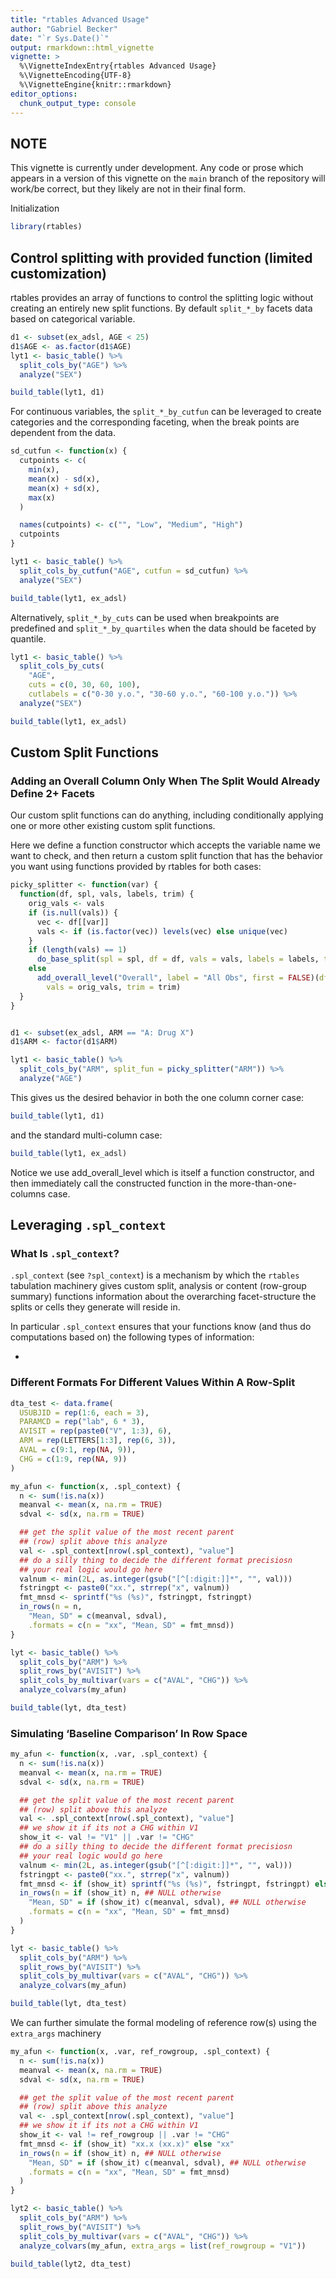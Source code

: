 ```yaml
---
title: "rtables Advanced Usage"
author: "Gabriel Becker"
date: "`r Sys.Date()`"
output: rmarkdown::html_vignette
vignette: >
  %\VignetteIndexEntry{rtables Advanced Usage}
  %\VignetteEncoding{UTF-8}
  %\VignetteEngine{knitr::rmarkdown}
editor_options: 
  chunk_output_type: console
---
```


## NOTE

This vignette is currently under development. Any code or prose which
appears in a version of this vignette on the `main` branch of the
repository will work/be correct, but they likely are not in their
final form.

Initialization
```r
library(rtables)
```

## Control splitting with provided function (limited customization)

rtables provides an array of functions to control the splitting logic without creating an entirely new split functions. By default `split_*_by` facets data based on categorical variable.

```r
d1 <- subset(ex_adsl, AGE < 25)
d1$AGE <- as.factor(d1$AGE)
lyt1 <- basic_table() %>%
  split_cols_by("AGE") %>%
  analyze("SEX")

build_table(lyt1, d1)
```

For continuous variables, the `split_*_by_cutfun` can be leveraged to create categories and the corresponding faceting, when the break points are dependent from the data.

```r
sd_cutfun <- function(x) {
  cutpoints <- c(
    min(x),
    mean(x) - sd(x),
    mean(x) + sd(x),
    max(x)
  )

  names(cutpoints) <- c("", "Low", "Medium", "High")
  cutpoints
}

lyt1 <- basic_table() %>%
  split_cols_by_cutfun("AGE", cutfun = sd_cutfun) %>%
  analyze("SEX")

build_table(lyt1, ex_adsl)
```

Alternatively, `split_*_by_cuts` can be used when breakpoints are predefined and `split_*_by_quartiles` when the data should be faceted by quantile.

```r
lyt1 <- basic_table() %>%
  split_cols_by_cuts(
    "AGE",
    cuts = c(0, 30, 60, 100),
    cutlabels = c("0-30 y.o.", "30-60 y.o.", "60-100 y.o.")) %>%
  analyze("SEX")

build_table(lyt1, ex_adsl)
```


## Custom Split Functions

### Adding an Overall Column Only When The Split Would Already Define 2+ Facets

Our custom split functions can do anything, including conditionally
applying one or more other existing custom split functions.

Here we define a function constructor which accepts the variable name
we want to check, and then return a custom split function that has the
behavior you want using functions provided by rtables for both cases:

```r
picky_splitter <- function(var) {
  function(df, spl, vals, labels, trim) {
    orig_vals <- vals
    if (is.null(vals)) {
      vec <- df[[var]]
      vals <- if (is.factor(vec)) levels(vec) else unique(vec)
    }
    if (length(vals) == 1)
      do_base_split(spl = spl, df = df, vals = vals, labels = labels, trim = trim)
    else
      add_overall_level("Overall", label = "All Obs", first = FALSE)(df = df, spl = spl,
        vals = orig_vals, trim = trim)
  }
}


d1 <- subset(ex_adsl, ARM == "A: Drug X")
d1$ARM <- factor(d1$ARM)

lyt1 <- basic_table() %>%
  split_cols_by("ARM", split_fun = picky_splitter("ARM")) %>%
  analyze("AGE")
```

This gives us the desired behavior in both the one column corner case:
```r
build_table(lyt1, d1)
```

and the standard multi-column case:

```r
build_table(lyt1, ex_adsl)
```

Notice we use add_overall_level which is itself a function
constructor, and then immediately call the constructed function in the
more-than-one-columns case.

## Leveraging `.spl_context`

### What Is `.spl_context`?

`.spl_context` (see `?spl_context`) is a mechanism by which the
`rtables` tabulation machinery gives custom split, analysis or content
(row-group summary) functions information about the overarching
facet-structure the splits or cells they generate will reside in.

In particular `.spl_context` ensures that your functions know (and
thus do computations based on) the following types of information:

- 



### Different Formats For Different Values Within A Row-Split

```r
dta_test <- data.frame(
  USUBJID = rep(1:6, each = 3),
  PARAMCD = rep("lab", 6 * 3),
  AVISIT = rep(paste0("V", 1:3), 6),
  ARM = rep(LETTERS[1:3], rep(6, 3)),
  AVAL = c(9:1, rep(NA, 9)),
  CHG = c(1:9, rep(NA, 9))
)

my_afun <- function(x, .spl_context) {
  n <- sum(!is.na(x))
  meanval <- mean(x, na.rm = TRUE)
  sdval <- sd(x, na.rm = TRUE)

  ## get the split value of the most recent parent
  ## (row) split above this analyze
  val <- .spl_context[nrow(.spl_context), "value"]
  ## do a silly thing to decide the different format precisiosn
  ## your real logic would go here
  valnum <- min(2L, as.integer(gsub("[^[:digit:]]*", "", val)))
  fstringpt <- paste0("xx.", strrep("x", valnum))
  fmt_mnsd <- sprintf("%s (%s)", fstringpt, fstringpt)
  in_rows(n = n,
    "Mean, SD" = c(meanval, sdval),
    .formats = c(n = "xx", "Mean, SD" = fmt_mnsd))
}

lyt <- basic_table() %>%
  split_cols_by("ARM") %>%
  split_rows_by("AVISIT") %>%
  split_cols_by_multivar(vars = c("AVAL", "CHG")) %>%
  analyze_colvars(my_afun)

build_table(lyt, dta_test)
```

### Simulating 'Baseline Comparison' In Row Space


```r
my_afun <- function(x, .var, .spl_context) {
  n <- sum(!is.na(x))
  meanval <- mean(x, na.rm = TRUE)
  sdval <- sd(x, na.rm = TRUE)

  ## get the split value of the most recent parent
  ## (row) split above this analyze
  val <- .spl_context[nrow(.spl_context), "value"]
  ## we show it if its not a CHG within V1
  show_it <- val != "V1" || .var != "CHG"
  ## do a silly thing to decide the different format precisiosn
  ## your real logic would go here
  valnum <- min(2L, as.integer(gsub("[^[:digit:]]*", "", val)))
  fstringpt <- paste0("xx.", strrep("x", valnum))
  fmt_mnsd <- if (show_it) sprintf("%s (%s)", fstringpt, fstringpt) else "xx"
  in_rows(n = if (show_it) n, ## NULL otherwise
    "Mean, SD" = if (show_it) c(meanval, sdval), ## NULL otherwise
    .formats = c(n = "xx", "Mean, SD" = fmt_mnsd)
  )
}

lyt <- basic_table() %>%
  split_cols_by("ARM") %>%
  split_rows_by("AVISIT") %>%
  split_cols_by_multivar(vars = c("AVAL", "CHG")) %>%
  analyze_colvars(my_afun)

build_table(lyt, dta_test)
```


We can further simulate the formal modeling of reference row(s) using the `extra_args` machinery



```r
my_afun <- function(x, .var, ref_rowgroup, .spl_context) {
  n <- sum(!is.na(x))
  meanval <- mean(x, na.rm = TRUE)
  sdval <- sd(x, na.rm = TRUE)

  ## get the split value of the most recent parent
  ## (row) split above this analyze
  val <- .spl_context[nrow(.spl_context), "value"]
  ## we show it if its not a CHG within V1
  show_it <- val != ref_rowgroup || .var != "CHG"
  fmt_mnsd <- if (show_it) "xx.x (xx.x)" else "xx"
  in_rows(n = if (show_it) n, ## NULL otherwise
    "Mean, SD" = if (show_it) c(meanval, sdval), ## NULL otherwise
    .formats = c(n = "xx", "Mean, SD" = fmt_mnsd)
  )
}

lyt2 <- basic_table() %>%
  split_cols_by("ARM") %>%
  split_rows_by("AVISIT") %>%
  split_cols_by_multivar(vars = c("AVAL", "CHG")) %>%
  analyze_colvars(my_afun, extra_args = list(ref_rowgroup = "V1"))

build_table(lyt2, dta_test)
```
